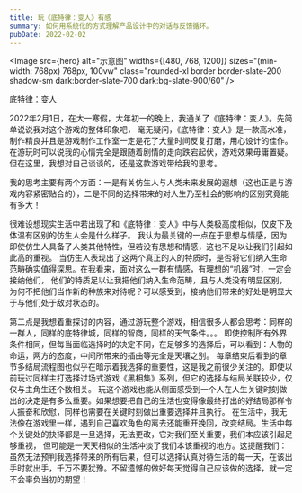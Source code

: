 ```yaml
---
title: 玩《底特律：变人》有感
summary: 如何用系统化的方式理解产品设计中的对话与反馈循环。
pubDate: 2022-02-02
---
```



<Image
  src={hero}
  alt="示意图"
  widths={[480, 768, 1200]}
  sizes="(min-width: 768px) 768px, 100vw"
  class="rounded-xl border border-slate-200 shadow-sm dark:border-slate-700 dark:bg-slate-900/60"
/>

<a href="https://www.quanticdream.com/en/detroit-become-human/" target="_blank">
  <div class="caption">底特律：变人</div>
</a>


2022年2月1日，在大一寒假，大年初一的晚上，我通关了《底特律：变人》。先简单说说我对这个游戏的整体印象吧，
毫无疑问，《底特律：变人》是一款高水准，制作精良并且是游戏制作工作室一定是花了大量时间反复打磨，用心设计的佳作。
在游玩时可以说我的心情完全是跟随着剧情的走向跌宕起伏，游戏效果毋庸置疑。但在这里，我想对自己谈谈的，还是这款游戏带给我的思考。

我的思考主要有两个方面：一是有关仿生人与人类未来发展的遐想（这也正是与游戏内容紧密贴合的），二是不同的选择带来的对人生乃至社会的影响的区别究竟能有多大！

很难设想现实生活中若出现了和《底特律：变人》中与人类极高度相似，仅皮下及体温有区别的仿生人会是什么样子。
我认为最关键的一点在于思想与情感，因为即使仿生人具备了人类其他特性，但若没有思想和情感，这也不足以让我们引起如此高的重视。
当仿生人表现出了这两个真正的人的特质时，是否将它们纳入生命范畴确实值得深思。在我看来，面对这么一群有情感，有理想的“机器”时，一定会接纳他们，
他们的特质足以让我把他们纳入生命范畴，且与人类没有明显区别，为何不把他们当作新的种族来对待呢？可以感受到，接纳他们带来的好处是明显大于与他们处于敌对状态的。

第二点是我想着重探讨的内容，通过游玩整个游戏，相信很多人都会思考：同样的一群人，同样的底特律城，同样的智商，同样的天气条件。。。
即使控制所有外界条件相同，但每当面临选择时的决定不同，在足够多的选择后，可以看到：人物的命运，两方的态度，中间所带来的插曲等完全是天壤之别。
每章结束后看到的章节多结局流程图也似乎在暗示着我选择的重要性，这是我之前很少关注的。即使以前玩过同样主打选择过场式游戏《黑相集》系列，但它的选择与结局关联较少，仅仅与主角生还个数相关。
玩这个游戏也能从侧面感受到一个人在人生关键时刻做出的决定是有多么重要。如果想要把自己的生活也变得像最终打出的好结局那样令人振奋和欣慰，同样也需要在关键时刻做出重要选择并且执行。
在生活中，我无法像在游戏里一样，遇到自己喜欢角色的离去还能重开挽回，改变结局。生活中每个关键处的抉择都是一旦选择，无法更改，它对我们至关重要，我们本应该引起足够重视，
但可能是一天天相似的生活冲淡了我们本该重视的地方。这提醒我们：虽然无法预判我选择带来的所有后果，但可以选择认真对待生活的每一天，在该出手时就出手，千万不要犹豫。不留遗憾的做好每天觉得自己应该做的选择，就一定不会辜负当初的期望！